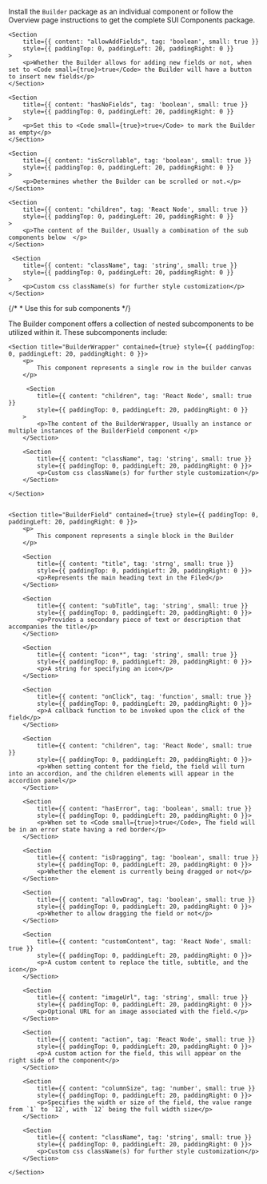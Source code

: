 
<Section
	title="Installation"
	contained={true}
	style={{ paddingTop: 20, paddingBottom: 0 }}
>
	<p>
		Install the <Code small={true}>Builder</Code> package as an individual
		component or follow the Overview page instructions to get the complete SUI
		Components package.
	</p>
</Section>

<Section title="Props" border={true}>

    <Section
    	title={{ content: "allowAddFields", tag: 'boolean', small: true }}
    	style={{ paddingTop: 0, paddingLeft: 20, paddingRight: 0 }}
    >
    	<p>Whether the Builder allows for adding new fields or not, when set to <Code small={true}>true</Code> the Builder will have a button to insert new fields</p>
    </Section>

    <Section
    	title={{ content: "hasNoFields", tag: 'boolean', small: true }}
    	style={{ paddingTop: 0, paddingLeft: 20, paddingRight: 0 }}
    >
    	<p>Set this to <Code small={true}>true</Code> to mark the Builder as empty</p>
    </Section>

    <Section
    	title={{ content: "isScrollable", tag: 'boolean', small: true }}
    	style={{ paddingTop: 0, paddingLeft: 20, paddingRight: 0 }}
    >
    	<p>Determines whether the Builder can be scrolled or not.</p>
    </Section>

    <Section
    	title={{ content: "children", tag: 'React Node', small: true }}
    	style={{ paddingTop: 0, paddingLeft: 20, paddingRight: 0 }}
    >
    	<p>The content of the Builder, Usually a combination of the sub components below  </p>
    </Section>

     <Section
    	title={{ content: "className", tag: 'string', small: true }}
    	style={{ paddingTop: 0, paddingLeft: 20, paddingRight: 0 }}
    >
    	<p>Custom css className(s) for further style customization</p>
    </Section>

</Section>

{/* * Use this for sub components */}

<Section
	title="Sub Components"
	contained={true}
	style={{ paddingTop: 30, paddingBottom: 0 }}
>
		<p>The Builder component offers a collection of nested subcomponents to be utilized within it. These subcomponents include:</p>

    <Section title="BuilderWrapper" contained={true} style={{ paddingTop: 0, paddingLeft: 20, paddingRight: 0 }}>
    	<p>
    		This component represents a single row in the builder canvas
    	</p>

    	 <Section
    		title={{ content: "children", tag: 'React Node', small: true }}
    		style={{ paddingTop: 0, paddingLeft: 20, paddingRight: 0 }}
    	>
    		<p>The content of the BuilderWrapper, Usually an instance or multiple instances of the BuilderField component </p>
    	</Section>

     	<Section
    		title={{ content: "className", tag: 'string', small: true }}
    		style={{ paddingTop: 0, paddingLeft: 20, paddingRight: 0 }}>
    		<p>Custom css className(s) for further style customization</p>
    	</Section>

    </Section>


    <Section title="BuilderField" contained={true} style={{ paddingTop: 0, paddingLeft: 20, paddingRight: 0 }}>
    	<p>
    		This component represents a single block in the Builder
    	</p>

    	<Section
    		title={{ content: "title", tag: 'strng', small: true }}
    		style={{ paddingTop: 0, paddingLeft: 20, paddingRight: 0 }}>
    		<p>Represents the main heading text in the Filed</p>
    	</Section>

    	<Section
    		title={{ content: "subTitle", tag: 'string', small: true }}
    		style={{ paddingTop: 0, paddingLeft: 20, paddingRight: 0 }}>
    		<p>Provides a secondary piece of text or description that accompanies the title</p>
    	</Section>

    	<Section
    		title={{ content: "icon*", tag: 'string', small: true }}
    		style={{ paddingTop: 0, paddingLeft: 20, paddingRight: 0 }}>
    		<p>A string for specifying an icon</p>
    	</Section>

    	<Section
    		title={{ content: "onClick", tag: 'function', small: true }}
    		style={{ paddingTop: 0, paddingLeft: 20, paddingRight: 0 }}>
    		<p>A callback function to be invoked upon the click of the field</p>
    	</Section>

    	<Section
    		title={{ content: "children", tag: 'React Node', small: true }}
    		style={{ paddingTop: 0, paddingLeft: 20, paddingRight: 0 }}>
    		<p>When setting content for the field, the field will turn into an accordion, and the children elements will appear in the accordion panel</p>
    	</Section>

    	<Section
    		title={{ content: "hasError", tag: 'boolean', small: true }}
    		style={{ paddingTop: 0, paddingLeft: 20, paddingRight: 0 }}>
    		<p>When set to <Code small={true}>true</Code>, The field will be in an error state having a red border</p>
    	</Section>

    	<Section
    		title={{ content: "isDragging", tag: 'boolean', small: true }}
    		style={{ paddingTop: 0, paddingLeft: 20, paddingRight: 0 }}>
    		<p>Whether the element is currently being dragged or not</p>
    	</Section>

    	<Section
    		title={{ content: "allowDrag", tag: 'boolean', small: true }}
    		style={{ paddingTop: 0, paddingLeft: 20, paddingRight: 0 }}>
    		<p>Whether to allow dragging the field or not</p>
    	</Section>

    	<Section
    		title={{ content: "customContent", tag: 'React Node', small: true }}
    		style={{ paddingTop: 0, paddingLeft: 20, paddingRight: 0 }}>
    		<p>A custom content to replace the title, subtitle, and the icon</p>
    	</Section>

    	<Section
    		title={{ content: "imageUrl", tag: 'string', small: true }}
    		style={{ paddingTop: 0, paddingLeft: 20, paddingRight: 0 }}>
    		<p>Optional URL for an image associated with the field.</p>
    	</Section>

    	<Section
    		title={{ content: "action", tag: 'React Node', small: true }}
    		style={{ paddingTop: 0, paddingLeft: 20, paddingRight: 0 }}>
    		<p>A custom action for the field, this will appear on the right side of the component</p>
    	</Section>

    	<Section
    		title={{ content: "columnSize", tag: 'number', small: true }}
    		style={{ paddingTop: 0, paddingLeft: 20, paddingRight: 0 }}>
    		<p>Specifies the width or size of the field, the value range from `1` to `12`, with `12` being the full width size</p>
    	</Section>

     	<Section
    		title={{ content: "className", tag: 'string', small: true }}
    		style={{ paddingTop: 0, paddingLeft: 20, paddingRight: 0 }}>
    		<p>Custom css className(s) for further style customization</p>
    	</Section>

    </Section>

</Section>
